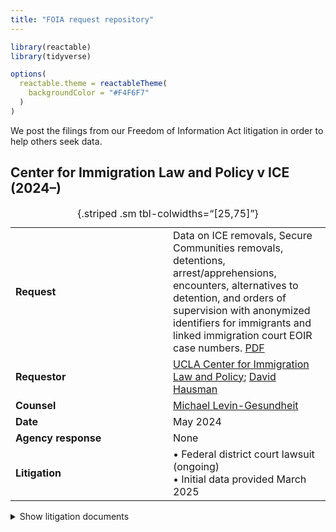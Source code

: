 ```yaml
---
title: "FOIA request repository"
---
```


```r
library(reactable)
library(tidyverse)

options(
  reactable.theme = reactableTheme(
    backgroundColor = "#F4F6F7"
  )
)
```

We post the filings from our Freedom of Information Act litigation in order to help others seek data. 

## Center for Immigration Law and Policy v ICE (2024--)

|   	|   	|
|---	|---	|
| **Request**  	| Data on ICE removals, Secure Communities removals, detentions, arrest/apprehensions, encounters, alternatives to detention, and orders of supervision with anonymized identifiers for immigrants and linked immigration court EOIR case numbers. [PDF](/foia/cilp-v-ice-2024/1%20FOIA%20request.pdf) |
| **Requestor** |  [UCLA Center for Immigration Law and Policy](https://law.ucla.edu/academics/centers/center-immigration-law-and-policy); [David Hausman](/team)	|
| **Counsel** | [Michael Levin-Gesundheit](/team) |
| **Date**  	  |  May 2024	|
| **Agency response**  	|  None	|
| **Litigation** | &bull; Federal district court lawsuit (ongoing)<br/>&bull; Initial data provided March 2025 |

: {.striped .sm tbl-colwidths="[25,75]"}

<div style="margin-top: 0.5em;"></div>

<details>
<summary>Show litigation documents</summary>

```r
tibble::tribble(
  ~filename,
  ~Court,
  ~Type,
  ~Filing,
  ~Date,
  # "1 FOIA request.pdf", "ICE FOIA Office", "FOIA request", "Original request", as.Date("2018-10-03"),
  # "2 FOIA request.pdf", "ICE FOIA Office", "FOIA request", "Email replies", as.Date("2018-10-25"),
  "2 District Court Complaint.pdf",
  "Federal District Court, Central District of CA",
  "Complaint",
  "Complaint",
  as.Date("2024-12-04")
) |>
  mutate(
    Filing = glue::glue(
      "<a href='/foia/cilp-v-ice-2024/{filename}'>{Filing}</a>"
    )
  ) |>
  # filter to just get the detainers by type
  arrange(Date) |>
  transmute(Type, Filing, Date = format(Date, "%b. %d, %Y"), Court) |>
  reactable::reactable(
    pagination = FALSE,
    columns = list(
      Type = colDef(minWidth = 50),
      Filing = colDef(minWidth = 100, html = TRUE),
      Date = colDef(minWidth = 50),
      Court = colDef(minWidth = 75)
    )
  )
```

## ACLU v ICE (2018--2023)

The decision in this case led to the requirement that agencies replace private identifiers with anonymized unique IDs if those private identifiers are needed to link different parts of an agency's database.

|   	|   	|
|---	|---	|
| **Request**  	| Data on ICE initial apprehensions, risk classification assessments, detentions, and removals with anonymized identifiers for immigrants. [PDF](/foia/aclu-v-ice/1 FOIA request.pdf) |
| **Requestor** |  [ACLU Immigrants' Rights Project](https://www.aclu.org/issues/immigrants-rights); [David Hausman](/team) 	|
| **Date**  	  |  Oct. 2018 	|
| **Agency response**  	|  None	|
| **Litigation** | &bull; Federal district court lawsuit <br/>&bull; Second Circuit Court of Appeals decision <br/>&bull; Data provided November 2023

: {.striped .sm tbl-colwidths="[25,75]"}

<div style="margin-top: 0.5em;"></div>

<details>
<summary>Show litigation documents</summary>

```r
tibble::tribble(
  ~filename,
  ~Court,
  ~Type,
  ~Filing,
  ~Date,
  # "1 FOIA request.pdf", "ICE FOIA Office", "FOIA request", "Original request", as.Date("2018-10-03"),
  # "2 FOIA request.pdf", "ICE FOIA Office", "FOIA request", "Email replies", as.Date("2018-10-25"),
  "3 District Court Complaint.pdf",
  "Federal District Court, Southern District of NY",
  "Complaint",
  "Complaint",
  as.Date("2019-07-29"),
  "4 Dist Court Briefing_Govt MSJ Dkt 31.pdf",
  "Federal District Court, Southern District of NY",
  "Brief",
  "Government Motion for Summary Judgement, Docket 31",
  as.Date("2020-05-07"),
  "5 Dist Court Briefing_ACLU Cross MSJ Dkt 34.pdf",
  "Federal District Court, Southern District of NY",
  "Brief",
  "ACLU Cross Motion for Summary Judgement, Docket 34",
  as.Date("2020-06-18"),
  "6 Dist Court Briefing_Govt Reply Dkt 39.pdf",
  "Federal District Court, Southern District of NY",
  "Brief",
  "Government Reply Docket 39",
  as.Date("2020-07-16"),
  "7 Dist Court Briefing_ACLU Reply Dkt 41.pdf",
  "Federal District Court, Southern District of NY",
  "Brief",
  "ACLU Reply Docket 41",
  as.Date("2020-08-13"),
  "8 Opinions_District Court Opinion.pdf",
  "Federal District Court, Southern District of NY",
  "Opinion",
  "District Court Opinion",
  as.Date("2021-03-10"),
  "9 Appellate Briefing_ACLU Opening Brief.pdf",
  "2nd Circuit Court of Appeals",
  "Brief",
  "ACLU Opening Brief",
  as.Date("2021-08-20"),
  "10 Appellate Briefing_Govt Response Brief.pdf",
  "2nd Circuit Court of Appeals",
  "Brief",
  "Government Response Brief",
  as.Date("2021-11-19"),
  "11 Appellate Briefing_ACLU Reply Brief.pdf",
  "2nd Circuit Court of Appeals",
  "Brief",
  "ACLU Reply Brief",
  as.Date("2021-12-27"),
  "12 Record_Joint Appendix.pdf",
  "2nd Circuit Court of Appeals",
  "Record",
  "Joint Appendix",
  as.Date("2021-08-20"),
  "13 2021.08.27.0037 AMICUS BRIEF, HLS Cyberlaw Clinic.pdf",
  "2nd Circuit Court of Appeals",
  "Amicus Brief",
  "Harvard Law School Cyberlaw Clinic",
  as.Date("2021-08-27"),
  "14 2021.08.27.0039 AMICUS BRIEF - American Immigration Council, CREW, USIPC, NIJC, NIPNLG, RAICES, et al).pdf",
  "2nd Circuit Court of Appeals",
  "Amicus Brief",
  "American Immigration Council, CREW, USIPC, NIJC, NIPNLG, RAICES, et al.",
  as.Date("2021-08-27"),
  "15 2021.08.27.0042 AMICUS BRIEF - Electronic Frontier Foundation.pdf",
  "2nd Circuit Court of Appeals",
  "Amicus Brief",
  "Electronic Frontier Foundation",
  as.Date("2021-08-27"),
  "16 Second Circuit Opinion.pdf",
  "2nd Circuit Court of Appeals",
  "Opinion",
  "Second Circuit Opinion",
  as.Date("2023-01-26")
) |>
  mutate(
    Filing = glue::glue(
      "<a href='/foia/aclu-v-ice-2018/{filename}'>{Filing}</a>"
    )
  ) |>
  # filter to just get the detainers by type
  arrange(Date) |>
  transmute(Type, Filing, Date = format(Date, "%b. %d, %Y"), Court) |>
  reactable::reactable(
    pagination = FALSE,
    columns = list(
      Type = colDef(minWidth = 50),
      Filing = colDef(minWidth = 100, html = TRUE),
      Date = colDef(minWidth = 50),
      Court = colDef(minWidth = 75)
    )
  )
```

</details>
